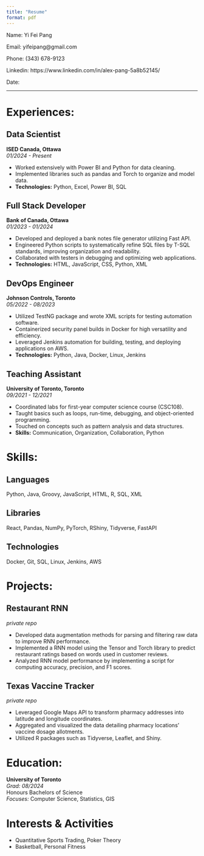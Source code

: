 ---
title: "Resume"
format: pdf
---
Name: Yi Fei Pang


Email: yifeipang@gmail.com


Phone: (343) 678-9123


Linkedin: https://www.linkedin.com/in/alex-pang-5a8b52145/


Date: \today

---

# Experiences:

## Data Scientist  
**ISED Canada, Ottawa**  
*01/2024 - Present*

- Worked extensively with Power BI and Python for data cleaning.
- Implemented libraries such as pandas and Torch to organize and model data.
- **Technologies:** Python, Excel, Power BI, SQL

## Full Stack Developer  
**Bank of Canada, Ottawa**  
*01/2023 - 01/2024*

- Developed and deployed a bank notes file generator utilizing Fast API.
- Engineered Python scripts to systematically refine SQL files by T-SQL standards, improving organization and readability.
- Collaborated with testers in debugging and optimizing web applications.
- **Technologies:** HTML, JavaScript, CSS, Python, XML

## DevOps Engineer  
**Johnson Controls, Toronto**  
*05/2022 - 08/2023*

- Utilized TestNG package and wrote XML scripts for testing automation software.
- Containerized security panel builds in Docker for high versatility and efficiency.
- Leveraged Jenkins automation for building, testing, and deploying applications on AWS.
- **Technologies:** Python, Java, Docker, Linux, Jenkins

## Teaching Assistant  
**University of Toronto, Toronto**  
*09/2021 - 12/2021*

- Coordinated labs for first-year computer science course (CSC108).
- Taught basics such as loops, run-time, debugging, and object-oriented programming.
- Touched on concepts such as pattern analysis and data structures.
- **Skills:** Communication, Organization, Collaboration, Python

# Skills:

## Languages
Python, Java, Groovy, JavaScript, HTML, R, SQL, XML

## Libraries
React, Pandas, NumPy, PyTorch, RShiny, Tidyverse, FastAPI

## Technologies
Docker, Git, SQL, Linux, Jenkins, AWS

# Projects:

## Restaurant RNN
*private repo*

- Developed data augmentation methods for parsing and filtering raw data to improve RNN performance.
- Implemented a RNN model using the Tensor and Torch library to predict restaurant ratings based on words used in customer reviews.
- Analyzed RNN model performance by implementing a script for computing accuracy, precision, and F1 scores.

## Texas Vaccine Tracker
*private repo*

- Leveraged Google Maps API to transform pharmacy addresses into latitude and longitude coordinates.
- Aggregated and visualized the data detailing pharmacy locations’ vaccine dosage allotments.
- Utilized R packages such as Tidyverse, Leaflet, and Shiny.

# Education:

**University of Toronto**  
*Grad: 08/2024*  
Honours Bachelors of Science  
*Focuses:* Computer Science, Statistics, GIS

# Interests & Activities
- Quantitative Sports Trading, Poker Theory
- Basketball, Personal Fitness
